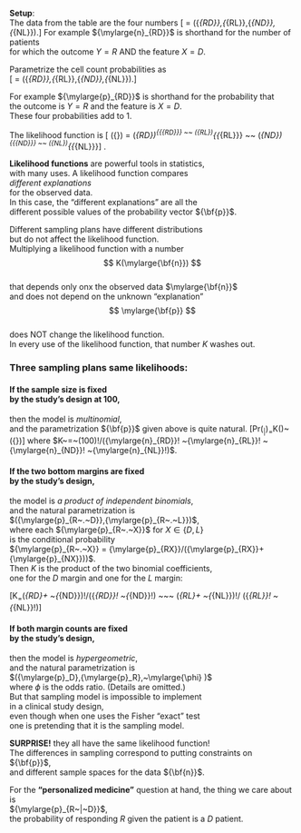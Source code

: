   <!-- https://engineering.purdue.edu/ECN/Support/KB/Docs/LaTeXChangingTheFont -->
  <!-- I suggest using \[   \] instead of $$    $$ and \(   \) for $   $. Also instead of using static \big( and \big), it is better to use dynamic \left( and \right) -->
  <!-- \raisebox{0.2ex} -->
  
**Setup**:  
The data from the table are the four numbers \[\mylarge{\bf{n}} = ({\mylarge{n}_{RD}},{\mylarge{n}_{RL}},{\mylarge{n}_{ND}},{\mylarge{n}_{NL}}).\]
For example ${\mylarge{n}_{RD}}$  is shorthand for the number of patients  
for which the outcome $Y=R$ AND the feature $X=D$.

Parametrize the cell count probabilities as  
\[\mylarge{\bf{p}} = ({\mylarge{p}_{RD}},{\mylarge{p}_{RL}},{\mylarge{p}_{ND}},{\mylarge{p}_{NL}}).\]

For example ${\mylarge{p}_{RD}}$  is shorthand for the probability that  
the outcome is $Y=R$ and the feature is $X=D$.  
These four probabilities add to 1.


The likelihood function is  \[\mylarge{\ell} ({\bf{p}}) = (\mylarge{p}_{RD})^{{\mylarge{n}_{RD}}} ~~ (\mylarge{p}_{RL})^{{\mylarge{n}_{RL}}} ~~ (\mylarge{p}_{ND})^{{\mylarge{n}_{ND}}} ~~ (\mylarge{p}_{NL})^{{\mylarge{n}_{NL}}}\]  .

<!-- Using ~~ in place of \cdot -->

**Likelihood functions** are powerful tools in statistics,  
with many uses.
A likelihood function compares  
*different explanations*  
for the observed data.  
In this case, the "different explanations" are all the  
different possible values of the probability vector ${\bf{p}}$.

Different sampling plans have different distributions   
but do not affect the likelihood function.  
Multiplying a likelihood function with a number  
$$
K(\mylarge{\bf{n}})
$$  
that depends only onx the observed data $\mylarge{\bf{n}}$  
and does not depend on the unknown "explanation"  
$$
\mylarge{\bf{p}}
$$  
does NOT change the likelihood function.   
In every use of the likelihood function,  that number $K$ washes out.


### Three sampling plans same likelihoods:  

####	If **the sample size is fixed <br> by the study's design** at 100,  
then the model is *multinomial*,  
and the parametrization ${\bf{p}}$ given above is quite natural.
\[Pr(\mylarge{\bf{n}}~|~\mylarge{\bf{p}})~=~K(\mylarge{\bf{n}})~\mylarge{\ell} ({\bf{p}})\]
where $K~=~(100)!/({\mylarge{n}_{RD}}! ~{\mylarge{n}_{RL}}! ~{\mylarge{n}_{ND}}! ~{\mylarge{n}_{NL}}!)$.

####	If the **two bottom margins are fixed  <br> by the study's design**,  
the model is *a product of independent binomials*,  
and the natural parametrization is   
$({\mylarge{p}_{R~.~D}},{\mylarge{p}_{R~.~L}})$,  
where each ${\mylarge{p}_{R~.~X}}$ for $X \in  \{D,L\}$  
is the conditional probability  
  ${\mylarge{p}_{R~.~X}} = {\mylarge{p}_{RX}}/({\mylarge{p}_{RX}}+{\mylarge{p}_{NX}}))$.  
  Then $K$ is the product of the two binomial coefficients,  
  one for the $D$ margin and one for the $L$ margin:
  
  \[K~=~(\mylarge{n}_{RD}+ ~{\mylarge{n}_{ND}})!/({\mylarge{n}_{RD}}! ~{\mylarge{n}_{ND}}!) ~~~ (\mylarge{n}_{RL}+ ~{\mylarge{n}_{NL}})!/ ({\mylarge{n}_{RL}}! ~{\mylarge{n}_{NL}}!)\]
  
####	If **both margin counts are fixed**  <br> by the study's design,  
then the model is *hypergeometric*,  
and the natural parametrization is  
$({\mylarge{p}_D},{\mylarge{p}_R},~\mylarge{\phi} )$  
where $\phi$ is the odds ratio.  (Details are omitted.)  
But that sampling model is impossible to implement  
in a clinical study design,  
even though when one uses the Fisher "exact" test  
one is pretending that it is the sampling model.  

**SURPRISE!** 
they all have the same likelihood function!  
The differences in sampling correspond to putting constraints on ${\bf{p}}$,  
and  different sample spaces for the data ${\bf{n}}$.

For the **"personalized medicine"** question at hand, 
the thing we care about is  
${\mylarge{p}_{R~|~D}}$,  
the probability of responding *R* given the patient is a *D* patient.
